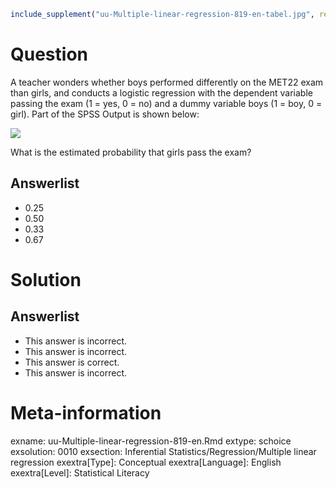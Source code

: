 ```{r, echo = FALSE, results = "hide"}
include_supplement("uu-Multiple-linear-regression-819-en-tabel.jpg", recursive = TRUE)
```


Question
========

A teacher wonders whether boys performed differently on the MET22 exam than girls, and conducts a logistic regression with the dependent variable passing the exam (1 = yes, 0 = no) and a dummy variable boys (1 = boy, 0 = girl). Part of the SPSS Output is shown below: 

![](uu-Multiple-linear-regression-819-en-tabel.jpg)

What is the estimated probability that girls pass the exam?
  
Answerlist
----------
* 0.25
* 0.50
* 0.33
* 0.67

Solution
========



Answerlist
----------
* This answer is incorrect.
* This answer is incorrect.
* This answer is correct.
* This answer is incorrect.

Meta-information
================
exname: uu-Multiple-linear-regression-819-en.Rmd
extype: schoice
exsolution: 0010
exsection: Inferential Statistics/Regression/Multiple linear regression
exextra[Type]: Conceptual
exextra[Language]: English
exextra[Level]: Statistical Literacy